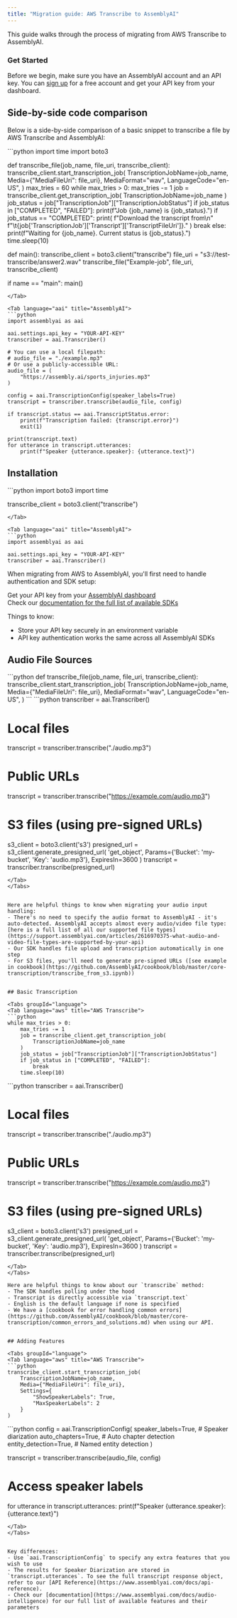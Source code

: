 ```yaml
---
title: "Migration guide: AWS Transcribe to AssemblyAI"
---
```


This guide walks through the process of migrating from AWS Transcribe to AssemblyAI.

### Get Started

Before we begin, make sure you have an AssemblyAI account and an API key. You can [sign up](https://assemblyai.com/dashboard/signup) for a free account and get your API key from your dashboard.

## Side-by-side code comparison

Below is a side-by-side comparison of a basic snippet to transcribe a file by AWS Transcribe and AssemblyAI:

<Tabs groupId="language">
<Tab language="aws" title="AWS Transcribe">
```python 
import time
import boto3

def transcribe_file(job_name, file_uri, transcribe_client):
transcribe_client.start_transcription_job(
TranscriptionJobName=job_name,
Media={"MediaFileUri": file_uri},
MediaFormat="wav",
LanguageCode="en-US",
)
max_tries = 60
while max_tries > 0:
max_tries -= 1
job = transcribe_client.get_transcription_job(
TranscriptionJobName=job_name
)
job_status = job["TranscriptionJob"]["TranscriptionJobStatus"]
if job_status in ["COMPLETED", "FAILED"]:
print(f"Job {job_name} is {job_status}.")
if job_status == "COMPLETED":
print(
f"Download the transcript from\n"
f"\t{job['TranscriptionJob']['Transcript']['TranscriptFileUri']}."
)
break
else:
print(f"Waiting for {job_name}. Current status is {job_status}.")
time.sleep(10)

def main():
transcribe_client = boto3.client("transcribe")
file_uri = "s3://test-transcribe/answer2.wav"
transcribe_file("Example-job", file_uri, transcribe_client)

if name == "main":
main()

````
</Tab>

<Tab language="aai" title="AssemblyAI">
```python
import assemblyai as aai

aai.settings.api_key = "YOUR-API-KEY"
transcriber = aai.Transcriber()

# You can use a local filepath:
# audio_file = "./example.mp3"
# Or use a publicly-accessible URL:
audio_file = (
    "https://assembly.ai/sports_injuries.mp3"
)

config = aai.TranscriptionConfig(speaker_labels=True)
transcript = transcriber.transcribe(audio_file, config)

if transcript.status == aai.TranscriptStatus.error:
    print(f"Transcription failed: {transcript.error}")
    exit(1)

print(transcript.text)
for utterance in transcript.utterances:
    print(f"Speaker {utterance.speaker}: {utterance.text}")
````

</Tab>
</Tabs>

## Installation

<Tabs groupId="language">
<Tab language="aws" title="AWS Transcribe">
```python
import boto3
import time

transcribe_client = boto3.client("transcribe")

````
</Tab>

<Tab language="aai" title="AssemblyAI">
```python
import assemblyai as aai

aai.settings.api_key = "YOUR-API-KEY"
transcriber = aai.Transcriber()
````

</Tab>
</Tabs>

When migrating from AWS to AssemblyAI, you'll first need to handle authentication and SDK setup:

Get your API key from your [AssemblyAI dashboard](https://www.assemblyai.com/app/api-keys) \
Check our [documentation for the full list of available SDKs](https://www.assemblyai.com/docs/#quickstart)

Things to know:

- Store your API key securely in an environment variable
- API key authentication works the same across all AssemblyAI SDKs

## Audio File Sources

<Tabs groupId="language">
<Tab language="aws" title="AWS Transcribe">
```python
def transcribe_file(job_name, file_uri, transcribe_client):
    transcribe_client.start_transcription_job(
        TranscriptionJobName=job_name,
        Media={"MediaFileUri": file_uri},
        MediaFormat="wav",
        LanguageCode="en-US",
    )
```
</Tab>

<Tab language="aai" title="AssemblyAI">
```python
transcriber = aai.Transcriber()

# Local files

transcript = transcriber.transcribe("./audio.mp3")

# Public URLs

transcript = transcriber.transcribe("https://example.com/audio.mp3")

# S3 files (using pre-signed URLs)

s3_client = boto3.client('s3')
presigned_url = s3_client.generate_presigned_url(
'get_object',
Params={'Bucket': 'my-bucket', 'Key': 'audio.mp3'},
ExpiresIn=3600
)
transcript = transcriber.transcribe(presigned_url)

````
</Tab>
</Tabs>


Here are helpful things to know when migrating your audio input handling:
- There's no need to specify the audio format to AssemblyAI - it's auto-detected. AssemblyAI accepts almost every audio/video file type: [here is a full list of all our supported file types](https://support.assemblyai.com/articles/2616970375-what-audio-and-video-file-types-are-supported-by-your-api)
- Our SDK handles file upload and transcription automatically in one step
- For S3 files, you'll need to generate pre-signed URLs ([see example in cookbook](https://github.com/AssemblyAI/cookbook/blob/master/core-transcription/transcribe_from_s3.ipynb))


## Basic Transcription

<Tabs groupId="language">
<Tab language="aws" title="AWS Transcribe">
```python
while max_tries > 0:
    max_tries -= 1
    job = transcribe_client.get_transcription_job(
        TranscriptionJobName=job_name
    )
    job_status = job["TranscriptionJob"]["TranscriptionJobStatus"]
    if job_status in ["COMPLETED", "FAILED"]:
        break
    time.sleep(10)
````

</Tab>

<Tab language="aai" title="AssemblyAI">
```python
transcriber = aai.Transcriber()

# Local files

transcript = transcriber.transcribe("./audio.mp3")

# Public URLs

transcript = transcriber.transcribe("https://example.com/audio.mp3")

# S3 files (using pre-signed URLs)

s3_client = boto3.client('s3')
presigned_url = s3_client.generate_presigned_url(
'get_object',
Params={'Bucket': 'my-bucket', 'Key': 'audio.mp3'},
ExpiresIn=3600
)
transcript = transcriber.transcribe(presigned_url)

````
</Tab>
</Tabs>

Here are helpful things to know about our `transcribe` method:
- The SDK handles polling under the hood
- Transcript is directly accessible via `transcript.text`
- English is the default language if none is specified
- We have a [cookbook for error handling common errors](https://github.com/AssemblyAI/cookbook/blob/master/core-transcription/common_errors_and_solutions.md) when using our API.


## Adding Features

<Tabs groupId="language">
<Tab language="aws" title="AWS Transcribe">
```python
transcribe_client.start_transcription_job(
    TranscriptionJobName=job_name,
    Media={"MediaFileUri": file_uri},
    Settings={
        "ShowSpeakerLabels": True,
        "MaxSpeakerLabels": 2
    }
)
````

</Tab>

<Tab language="aai" title="AssemblyAI">
```python
config = aai.TranscriptionConfig(
    speaker_labels=True,           # Speaker diarization
    auto_chapters=True,           # Auto chapter detection
    entity_detection=True,        # Named entity detection
)

transcript = transcriber.transcribe(audio_file, config)

# Access speaker labels

for utterance in transcript.utterances:
print(f"Speaker {utterance.speaker}: {utterance.text}")

```
</Tab>
</Tabs>


Key differences:
- Use `aai.TranscriptionConfig` to specify any extra features that you wish to use
- The results for Speaker Diarization are stored in `transcript.utterances`. To see the full transcript response object, refer to our [API Reference](https://www.assemblyai.com/docs/api-reference).
- Check our [documentation](https://www.assemblyai.com/docs/audio-intelligence) for our full list of available features and their parameters

```
